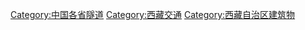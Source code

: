 [[Category:中国各省隧道|Category:中国各省隧道]]
[[Category:西藏交通|Category:西藏交通]]
[[Category:西藏自治区建筑物|Category:西藏自治区建筑物]]